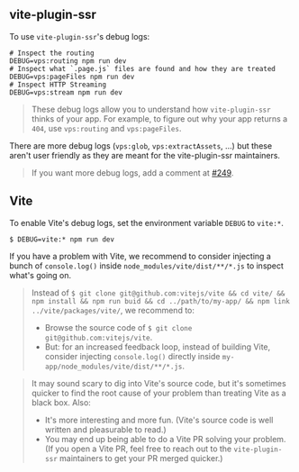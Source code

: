 ## vite-plugin-ssr

To use `vite-plugin-ssr`'s debug logs:

```shell
# Inspect the routing
DEBUG=vps:routing npm run dev
# Inspect what `.page.js` files are found and how they are treated
DEBUG=vps:pageFiles npm run dev
# Inspect HTTP Streaming
DEBUG=vps:stream npm run dev
```

> These debug logs allow you to understand how `vite-plugin-ssr` thinks of your app. For example, to figure out why your app returns a `404`, use `vps:routing` and `vps:pageFiles`.

There are more debug logs (`vps:glob`, `vps:extractAssets`, ...) but these aren't user friendly as they are meant for the vite-plugin-ssr maintainers.

> If you want more debug logs, add a comment at [#249](https://github.com/brillout/vite-plugin-ssr/issues/249).

## Vite

To enable Vite's debug logs, set the environment variable `DEBUG` to `vite:*`.

```shell
$ DEBUG=vite:* npm run dev
```

If you have a problem with Vite, we recommend to consider injecting a bunch of `console.log()` inside `node_modules/vite/dist/**/*.js` to inspect what's going on.

> Instead of `$ git clone git@github.com:vitejs/vite && cd vite/ && npm install && npm run buid && cd ../path/to/my-app/ && npm link ../vite/packages/vite/`, we recommend to:
> - Browse the source code of `$ git clone git@github.com:vitejs/vite`.
> - But: for an increased feedback loop, instead of building Vite, consider injecting `console.log()` directly inside `my-app/node_modules/vite/dist/**/*.js`.

> It may sound scary to dig into Vite's source code, but it's sometimes quicker to find the root cause of your problem than treating Vite as a black box. Also:
> - It's more interesting and more fun. (Vite's source code is well written and pleasurable to read.)
> - You may end up being able to do a Vite PR solving your problem. (If you open a Vite PR, feel free to reach out to the `vite-plugin-ssr` maintainers to get your PR merged quicker.)
